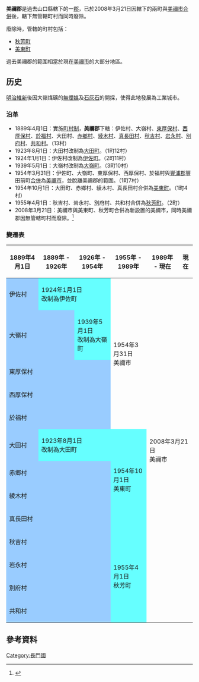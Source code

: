 {{日本郡 (廢除)
| 郡 = 美禰郡
| 日文原名 = 美祢郡
| 平假名 = みねぐん
| 羅馬字拼音 = Mine-gun
| 地圖 =
| 廢除時間 = 2008年3月21日
| 廢除理由 = 無管轄町村
| 廢除時處置 = 
| 現在郡 = 美禰市
| 都道府縣 = 山口縣
| 編號 = 
| 町 = 2
| 村 = 
| 經度 = 
| 緯度 = 
| 註記 = 
|}}
'''美禰郡'''是過去山口縣轄下的一[[郡|郡]]，已於2008年3月21日因轄下的兩町與[[美禰市|美禰市]][[市町村合併|合併]]後，轄下無管轄町村而同時廢除。

廢除時，管轄的町村包括：
*[[秋芳町|秋芳町]]
*[[美東町|美東町]]

過去美禰郡的範圍相當於現在[[美禰市|美禰市]]的大部分地區。

==历史==
[[明治維新|明治維新]]後因大嶺煤礦的[[無煙媒|無煙媒]]及[[石灰石|石灰石]]的開採，使得此地發展為工業城市。

===沿革===
* 1889年4月1日：實施[[町村制|町村制]]，'''美禰郡'''下轄：伊佐村、大嶺村、[[東厚保村|東厚保村]]、[[西厚保村|西厚保村]]、[[於福村|於福村]]、大田村、[[赤鄉村|赤鄉村]]、[[綾木村|綾木村]]、[[真長田村|真長田村]]、[[秋吉村|秋吉村]]、[[岩永村|岩永村]]、[[別府村|別府村]]、[[共和村|共和村]]。（13村）
* 1923年8月1日：大田村改制為[[大田町|大田町]]。（1町12村）
* 1924年1月1日：伊佐村改制為[[伊佐町|伊佐町]]。（2町11村）
* 1939年5月1日：大嶺村改制為[[大嶺町|大嶺町]]。（3町10村）
* 1954年3月31日：伊佐町、大嶺町、東厚保村、西厚保村、於福村與[[豐浦郡|豐浦郡]]豐田前町[[市町村合併|合併]]為[[美禰市|美禰市]]，並脫離美禰郡的範圍。（1町7村）
* 1954年10月1日：大田町、赤鄉村、綾木村、真長田村合併為[[美東町|美東町]]。（1町4村）
* 1955年4月1日：秋吉村、岩永村、別府村、共和村合併為[[秋芳町|秋芳町]]。（2町）
* 2008年3月21日：美禰市與美東町、秋芳町合併為新設置的美禰市，同時美禰郡因無管轄町村而廢除。<ref>{{cite web| language =ja| publisher =美禰市政府| title =美祢市の概要| url =http://www.city.mine.lg.jp/cgi-bin/odb-get.exe?WIT_template=AC020000&WIT_oid=icityv2::Contents::2635| author =| date =| accessdate =2010-08-19| deadurl =yes| archiveurl =https://web.archive.org/web/20111124104306/http://www.city.mine.lg.jp/cgi-bin/odb-get.exe?WIT_template=AC020000&WIT_oid=icityv2::Contents::2635| archivedate =2011-11-24}}</ref>

===變遷表===
{| class="wikitable" style="font-size:x-small"
! 1889年4月1日
! 1889年 - 1926年
! 1926年 - 1954年
! 1955年 - 1989年
! 1989年 - 現在
! 現在
|-
| style="background-color:#9cf;" | 伊佐村
| colspan=2 style="background-color:#6ff;" | 1924年1月1日<br>改制為伊佐町
| rowspan=5 | 1954年3月31日<br>美禰市
| rowspan=13 colspan=2 | 2008年3月21日<br>美禰市
|-
| colspan=2 style="background-color:#9cf;" | 大嶺村
| style="background-color:#6ff;" | 1939年5月1日<br>改制為大嶺町
|-
| colspan=3 style="background-color:#9cf;" | 東厚保村
|-
| colspan=3 style="background-color:#9cf;" | 西厚保村
|-
| colspan=3 style="background-color:#9cf;" | 於福村
|-
| style="background-color:#9cf;" | 大田村
| colspan=2 style="background-color:#6ff;" | 1923年8月1日<br>改制為大田町
| rowspan=4 style="background-color:#6ff;" | 1954年10月1日<br>美東町
|-
| colspan=3 style="background-color:#9cf;" | 赤鄉村
|-
| colspan=3 style="background-color:#9cf;" | 綾木村
|-
| colspan=3 style="background-color:#9cf;" | 真長田村
|-
| colspan=3 style="background-color:#9cf;" | 秋吉村
| rowspan=4 style="background-color:#6ff;" | 1955年4月1日<br>秋芳町
|-
| colspan=3 style="background-color:#9cf;" | 岩永村
|-
| colspan=3 style="background-color:#9cf;" | 別府村
|-
| colspan=3 style="background-color:#9cf;" | 共和村
|}

==參考資料==
{{reflist}}

{{長門國的郡}}

[[Category:長門國|Category:長門國]]